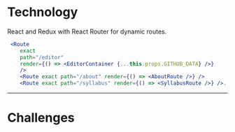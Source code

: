 
# Technology

React and Redux with React Router for dynamic routes.

```jsx
 <Route
    exact
    path="/editor"
    render={() => <EditorContainer {...this.props.GITHUB_DATA} />}
    />
    <Route exact path="/about" render={() => <AboutRoute />} />
    <Route exact path="/syllabus" render={() => <SyllabusRoute />} />...

```

---
# Challenges 


